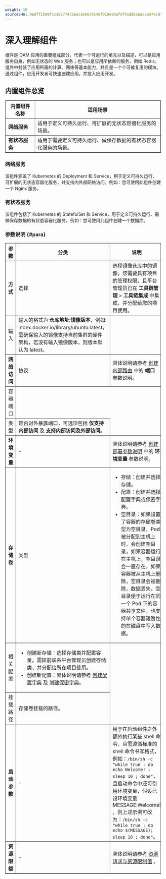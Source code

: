 ```yaml
---
weight: 10
sourceSHA: 0adff1b09fcc3e2774cbaaca0b67d645f010e9bafdf41ddb8aac2a47acdf8c62
---
```


# 深入理解组件

组件是 OAM 应用的重要组成部分，代表一个可运行的单元以及描述，可以是应用服务自身，例如无状态的 Web 服务；也可以是应用所依赖的服务，例如 Redis。组件中封装了应用所需的计算、网络等基本能力，并且是一个个可被复用的模块。通过组件，应用开发者可快速创建应用，并投入应用开发。

## 内置组件总览

<table border={1} cellSpacing={0}>
<thead>
  <tr>
    <th>内置组件名称</th>
    <th>适用场景</th>
  </tr>
</thead>
<tbody>
  <tr>
    <td><b>网络服务</b></td>
    <td>适用于定义可持久运行、可扩展的无状态容器化服务的场景。</td>
  </tr>
  <tr>
    <td><b>有状态服务</b></td>
    <td>适用于需要定义可持久运行、做保存数据的有状态容器化服务的场景。</td>
  </tr>
</tbody>
</table>

### 网络服务

该组件涵盖了 Kubernetes 的 Deployment 和 Service，用于定义可持久运行、可扩展的无状态容器化服务，并支持内外部网络访问。例如：您可使用此组件创建一个 Nginx 服务。

### 有状态服务

该组件包括了 Kubernetes 的 StatefulSet 和 Service，用于定义可持久运行、需做保存数据的有状态容器化服务。例如：您可使用此组件创建一个数据库。

### 参数说明 \{#para}

<table border={1} cellSpacing={0}>
<thead>
  <tr>
    <th>参数</th>
    <th>分类</th>
    <th>说明</th>
  </tr>
</thead>
<tbody>
  <tr>
    <td rowSpan={2}><b>方式</b></td>
    <td>选择</td>
    <td>选择镜像仓库中的镜像，您需要具有项目的管理权限，且平台管理员已在 <b>工具链管理</b> > <b>工具链集成</b> 中集成，并分配给您的项目使用。</td>
  </tr>
  <tr>
    <td>输入</td>
    <td>输入的格式为 <b>仓库地址:镜像版本</b>，例如: index.docker.io/library/ubuntu:latest，需确保输入的镜像支持当前集群的硬件架构，若没有输入镜像版本，则版本默认为 latest。</td>
  </tr>
  <tr>
    <td rowSpan={3}><b>网络访问</b></td>
    <td>协议</td>
    <td rowSpan={2}>具体说明请参考 <a href="/application/building_application/functions/operation_after_creating/network_communications/service/create_service">创建内部路由</a> 中的 <b>端口</b> 参数说明。</td>
  </tr>
  <tr>
    <td>容器端口</td>
  </tr>
  <tr>
    <td>类型</td>
    <td>是否对外暴露端口，可选项包括 <b>仅支持内部访问</b> 及 <b>支持内部访问及外部访问</b>。</td>
  </tr>
  <tr>
    <td><b>环境变量</b></td>
    <td>-</td>
    <td>具体说明请参考 <a href="/application/building_application/functions/application_workloads/deployment_create">创建部署参数说明</a> 中的 <b>环境变量</b> 参数说明。</td>
  </tr>
  <tr>
    <td rowSpan={3}><b>存储卷</b></td>
    <td>类型</td>
    <td><ul><li>存储：创建并选择存储。</li><li>配置：创建并选择配置字典或保密字典。</li><li>空目录：如果设置了容器的存储卷类型为空目录，Pod 被分配到主机上时，会创建空目录，如果容器运行在主机上，空目录会一直存在，如果容器被从主机上删除，空目录会被删除，数据丢失。空目录便于运行在同一个 Pod 下的容器共享文件，也支持单个容器短暂性的在磁盘中写入数据。</li></ul></td>
  </tr>
  <tr>
    <td>相关配置</td>
    <td><ul><li>创建新存储：选择存储类并配置容量。需提前联系平台管理员创建存储类，并分配给所在项目使用。</li><li>创建新配置：具体说明请参考 <a href="/application/building_application/functions/preparation_before_creating/add_configmap">创建配置字典</a> 及 <a href="/application/building_application/functions/preparation_before_creating/add_secret">创建保密字典</a>。</li></ul></td>
  </tr>
  <tr>
    <td>挂载路径</td>
    <td>存储卷挂载的路径。</td>
  </tr>
  <tr>
    <td><b>启动参数</b></td>
    <td>-</td>
    <td>用于在启动组件之外额外执行某些 shell 命令，且需遵循标准的 shell 命令书写格式，例如：<code>/bin/sh -c "while true ; do echo Welcome! ; sleep 10 ; done"</code>，且启动命令中还可引用环境变量，假设已设环境变量 MESSAGE:Welcome! ，则上述示例可改为：<code>/bin/sh -c "while true ; do echo $(MESSAGE); sleep 10 ; done"</code>。</td>
  </tr>
  <tr>
    <td><b>资源限额</b></td>
    <td>-</td>
    <td>具体说明请参考 <a href="/application/building_application/functions/application_workloads/deployment_create">资源请求与资源限制值</a> 。</td>
  </tr>
</tbody>
</table>
